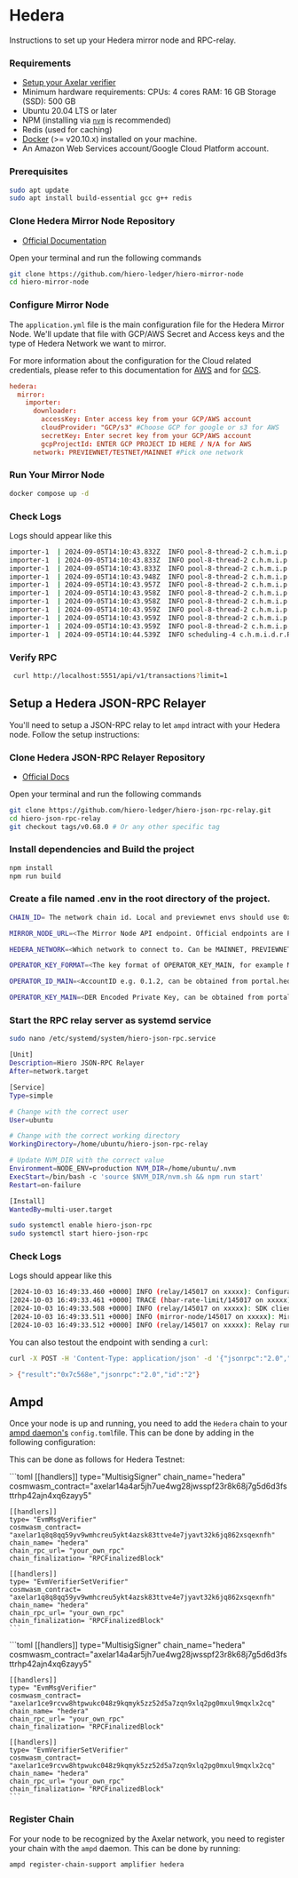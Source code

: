 # Hedera


Instructions to set up your Hedera mirror node and RPC-relay.

### Requirements

- [Setup your Axelar verifier](/validator/amplifier/verifier-onboarding/)
- Minimum hardware requirements: CPUs: 4 cores RAM: 16 GB Storage (SSD): 500 GB
- Ubuntu 20.04 LTS or later
- NPM (installing via [`nvm`](https://github.com/nvm-sh/nvm) is recommended)
- Redis (used for caching)
- [Docker](https://docs.docker.com/engine/install/) (>= v20.10.x) installed on your machine. 
- An Amazon Web Services account/Google Cloud Platform account.

### Prerequisites

```bash
sudo apt update
sudo apt install build-essential gcc g++ redis
```

### Clone Hedera Mirror Node Repository

- [Official Documentation](https://docs.hedera.com/hedera/core-concepts/mirror-nodes/run-your-own-beta-mirror-node)

Open your terminal and run the following commands

```bash
git clone https://github.com/hiero-ledger/hiero-mirror-node
cd hiero-mirror-node
```

### Configure Mirror Node

The `application.yml` file is the main configuration file for the Hedera Mirror Node. We'll update that file with GCP/AWS Secret and Access keys and the type of Hedera Network we want to mirror.

For more information about the configuration for the Cloud related credentials, please refer to this documentation for [AWS](https://docs.hedera.com/hedera/core-concepts/mirror-nodes/run-your-own-beta-mirror-node/run-your-own-mirror-node-s3) and for [GCS](https://docs.hedera.com/hedera/core-concepts/mirror-nodes/run-your-own-beta-mirror-node/run-your-own-mirror-node-gcs).

```application.toml
hedera:
  mirror:
    importer:
      downloader:
        accessKey: Enter access key from your GCP/AWS account
        cloudProvider: "GCP/s3" #Choose GCP for google or s3 for AWS
        secretKey: Enter secret key from your GCP/AWS account
        gcpProjectId: ENTER GCP PROJECT ID HERE / N/A for AWS
      network: PREVIEWNET/TESTNET/MAINNET #Pick one network
```

### Run Your Mirror Node

```bash
docker compose up -d
```

### Check Logs

Logs should appear like this

```bash
importer-1  | 2024-09-05T14:10:43.832Z  INFO pool-8-thread-2 c.h.m.i.p.b.BatchInserter Copied 1 rows to transaction table in 388.7 μs
importer-1  | 2024-09-05T14:10:43.833Z  INFO pool-8-thread-2 c.h.m.i.p.r.e.s.SqlEntityListener Completed batch inserts in 11.59 ms
importer-1  | 2024-09-05T14:10:43.833Z  INFO pool-8-thread-2 c.h.m.i.p.r.RecordFileParser Successfully processed 1 items from 2019-10-11T16_39_21.323930Z.rcd in 11.69 ms
importer-1  | 2024-09-05T14:10:43.948Z  INFO pool-8-thread-2 c.h.m.i.p.b.BatchInserter Copied 7 rows to crypto_transfer table in 664.4 μs
importer-1  | 2024-09-05T14:10:43.957Z  INFO pool-8-thread-2 c.h.m.i.p.b.BatchInserter Copied 3 rows to entity_temp table in 8.886 ms
importer-1  | 2024-09-05T14:10:43.958Z  INFO pool-8-thread-2 c.h.m.i.p.b.BatchInserter Copied 1 rows to record_file table in 483.7 μs
importer-1  | 2024-09-05T14:10:43.958Z  INFO pool-8-thread-2 c.h.m.i.p.b.TransactionHashBatchInserter Copied 1 rows from 1 shards to transaction_hash table in 653.0 μs
importer-1  | 2024-09-05T14:10:43.959Z  INFO pool-8-thread-2 c.h.m.i.p.b.BatchInserter Copied 1 rows to transaction table in 486.9 μs
importer-1  | 2024-09-05T14:10:43.959Z  INFO pool-8-thread-2 c.h.m.i.p.r.e.s.SqlEntityListener Completed batch inserts in 11.39 ms
importer-1  | 2024-09-05T14:10:43.959Z  INFO pool-8-thread-2 c.h.m.i.p.r.RecordFileParser Successfully processed 1 items from 2019-10-11T16_39_31.290027001Z.rcd in 11.50 ms
importer-1  | 2024-09-05T14:10:44.539Z  INFO scheduling-4 c.h.m.i.d.r.RecordFileDownloader No new signature files to download after file: 2019-10-11T16_39_31.290027001Z.rcd. Retrying in 0.5 s
```

### Verify RPC

```bash
 curl http://localhost:5551/api/v1/transactions?limit=1
```

## Setup a Hedera JSON-RPC Relayer
You'll need to setup a JSON-RPC relay to let `ampd` intract with your Hedera node. Follow the setup instructions:

### Clone Hedera JSON-RPC Relayer Repository

* [Official Docs](https://docs.hedera.com/hedera/tutorials/more-tutorials/json-rpc-connections/hedera-json-rpc-relay)

Open your terminal and run the following commands

```bash
git clone https://github.com/hiero-ledger/hiero-json-rpc-relay.git
cd hiero-json-rpc-relay
git checkout tags/v0.68.0 # Or any other specific tag
```

### Install dependencies and Build the project

```bash
npm install
npm run build
```

### Create a file named .env in the root directory of the project.

```bash
CHAIN_ID= The network chain id. Local and previewnet envs should use 0x12a (298). Previewnet, Testnet and Mainnet should use 0x129 (297), 0x128 (296) and 0x127 (295) respectively

MIRROR_NODE_URL=<The Mirror Node API endpoint. Official endpoints are Previewnet (https://previewnet.mirrornode.hedera.com), Testnet (https://testnet.mirrornode.hedera.com), Mainnet (https://mainnet-public.mirrornode.hedera.com).>

HEDERA_NETWORK=<Which network to connect to. Can be MAINNET, PREVIEWNET, TESTNET or OTHER>

OPERATOR_KEY_FORMAT=<The key format of OPERATOR_KEY_MAIN, for example Metamask wallet key format is `HEX_ECDSA`>

OPERATOR_ID_MAIN=<AccountID e.g. 0.1.2, can be obtained from portal.hedera.com, wallet or exchange of choice>

OPERATOR_KEY_MAIN=<DER Encoded Private Key, can be obtained from portal.hedera.com, wallet or exchange of choice>
```

### Start the RPC relay server as systemd service

```bash
sudo nano /etc/systemd/system/hiero-json-rpc.service
```

```bash 
[Unit]
Description=Hiero JSON-RPC Relayer
After=network.target

[Service]
Type=simple

# Change with the correct user
User=ubuntu

# Change with the correct working directory
WorkingDirectory=/home/ubuntu/hiero-json-rpc-relay

# Update NVM_DIR with the correct value
Environment=NODE_ENV=production NVM_DIR=/home/ubuntu/.nvm
ExecStart=/bin/bash -c 'source $NVM_DIR/nvm.sh && npm run start'
Restart=on-failure

[Install]
WantedBy=multi-user.target
```

```bash
sudo systemctl enable hiero-json-rpc
sudo systemctl start hiero-json-rpc
```

### Check Logs

Logs should appear like this

```bash
[2024-10-03 16:49:33.460 +0000] INFO (relay/145017 on xxxxx): Configurations successfully loaded
[2024-10-03 16:49:33.461 +0000] TRACE (hbar-rate-limit/145017 on xxxxx): remainingBudget=11000000000 tℏ, resetTimestamp=1727974253461
[2024-10-03 16:49:33.508 +0000] INFO (relay/145017 on xxxxx): SDK client successfully configured to "testnet" for account 0.0.12345 with request timeout value: 10000
[2024-10-03 16:49:33.511 +0000] INFO (mirror-node/145017 on xxxxx): Mirror Node client successfully configured to REST url: https://testnet.mirrornode.hedera.com/api/v1/ and Web3 url: https://testnet.mirrornode.hedera.com/api/v1/ 
[2024-10-03 16:49:33.512 +0000] INFO (relay/145017 on xxxxx): Relay running with chainId=0x128
```

You can also testout the endpoint with sending a `curl`:

```bash
curl -X POST -H 'Content-Type: application/json' -d '{"jsonrpc":"2.0","id":"2","method":"eth_blockNumber","params":[null]}' http://127.0.0.1:7546

> {"result":"0x7c568e","jsonrpc":"2.0","id":"2"}
```

## Ampd

Once your node is up and running, you need to add the `Hedera` chain to your [ampd daemon's](https://github.com/axelarnetwork/axelar-amplifier/tree/main/ampd) `config.toml`file. This can be done by adding in the following configuration:

This can be done as follows for Hedera Testnet:


<tabs>
  <tab-item title="mainnet">
    ```toml
    [[handlers]]
    type="MultisigSigner"
    chain_name="hedera"
    cosmwasm_contract="axelar14a4ar5jh7ue4wg28jwsspf23r8k68j7g5d6d3fsttrhp42ajn4xq6zayy5"

    [[handlers]]
    type= "EvmMsgVerifier"
    cosmwasm_contract= "axelar1q8q8qq59yv9wmhcreu5ykt4azsk83ttve4e7jyavt32k6jq862xsqexnfh"
    chain_name= "hedera"
    chain_rpc_url= "your_own_rpc"
    chain_finalization= "RPCFinalizedBlock"

    [[handlers]]
    type= "EvmVerifierSetVerifier"
    cosmwasm_contract= "axelar1q8q8qq59yv9wmhcreu5ykt4azsk83ttve4e7jyavt32k6jq862xsqexnfh"
    chain_name= "hedera"
    chain_rpc_url= "your_own_rpc"
    chain_finalization= "RPCFinalizedBlock"
    ```
  </tab-item>
  <tab-item title="testnet">
    ```toml
    [[handlers]]
    type="MultisigSigner"
    chain_name="hedera"
    cosmwasm_contract="axelar14a4ar5jh7ue4wg28jwsspf23r8k68j7g5d6d3fsttrhp42ajn4xq6zayy5"
    
    [[handlers]]
    type= "EvmMsgVerifier"
    cosmwasm_contract= "axelar1ce9rcvw8htpwukc048z9kqmyk5zz52d5a7zqn9xlq2pg0mxul9mqxlx2cq"
    chain_name= "hedera"
    chain_rpc_url= "your_own_rpc"
    chain_finalization= "RPCFinalizedBlock"

    [[handlers]]
    type= "EvmVerifierSetVerifier"
    cosmwasm_contract= "axelar1ce9rcvw8htpwukc048z9kqmyk5zz52d5a7zqn9xlq2pg0mxul9mqxlx2cq"
    chain_name= "hedera"
    chain_rpc_url= "your_own_rpc"
    chain_finalization= "RPCFinalizedBlock"
    ```
  </tab-item>
</tabs>

  ### Register Chain 
For your node to be recognized by the Axelar network, you need to register your chain with the `ampd` daemon. This can be done by running:  

```bash
ampd register-chain-support amplifier hedera
```
